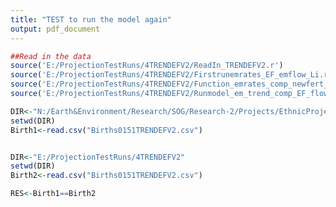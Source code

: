 ```yaml
---
title: "TEST to run the model again"
output: pdf_document
---
```


```r

##Read in the data
source('E:/ProjectionTestRuns/4TRENDEFV2/ReadIn_TRENDEFV2.r')
source('E:/ProjectionTestRuns/4TRENDEFV2/Firstrunemrates_EF_emflow_Li.r')
source('E:/ProjectionTestRuns/4TRENDEFV2/Function_emrates_comp_newfert_EFemflow_comp_FLOCCOR.r')
source('E:/ProjectionTestRuns/4TRENDEFV2/Runmodel_em_trend_comp_EF_flow_li.r')

```



```r
DIR<-"N:/Earth&Environment/Research/SOG/Research-2/Projects/EthnicProjectionsFoF/ProjectionsV2/4TRENDEFV2"
setwd(DIR)
Birth1<-read.csv("Births0151TRENDEFV2.csv")


DIR<-"E:/ProjectionTestRuns/4TRENDEFV2"
setwd(DIR)
Birth2<-read.csv("Births0151TRENDEFV2.csv")

RES<-Birth1==Birth2


```

